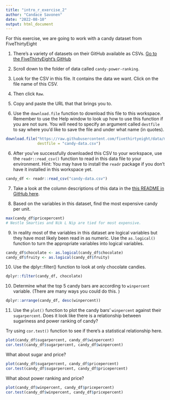 ```yaml
---
title: "intro_r_exercise_2"
author: "Candace Savonen"
date: "2022-08-10"
output: html_document
---
```


For this exercise, we are going to work with a candy dataset from FiveThirtyEight 

1. There's a variety of datasets on their GitHub available as CSVs.
[Go to the FiveThirtyEight's GitHub](https://github.com/fivethirtyeight/data)

2. Scroll down to the folder of data called `candy-power-ranking`. 

3. Look for the CSV in this file. It contains the data we want. Click on the file name of this CSV.

4. Then click `Raw`.

5. Copy and paste the URL that that brings you to.

6. Use the `download.file` function to download this file to this workspace. Remember to use the Help window to look up how to use this function if you are not sure. You will need to specify an argument called `destfile` to say where you'd like to save the file and under what name (in quotes). 

```r
download.file("https://raw.githubusercontent.com/fivethirtyeight/data/master/candy-power-ranking/candy-data.csv", 
              destfile = "candy-data.csv")
```

6. After you've successfully downloaded this CSV to your workspace, use the `readr::read_csv()` function to read in this data file to your environment. 
Hint: You may have to install the `readr` package if you don't have it installed in this workspace yet. 

```r
candy_df <- readr::read_csv("candy-data.csv")
```
7. Take a look at the column descriptions of this data in the [this README in GitHub here](https://github.com/fivethirtyeight/data/tree/master/candy-power-ranking). 

8. Based on the variables in this dataset, find the most expensive candy per unit. 

```r
max(candy_df$pricepercent)
# Nestle Smarties and Nik L Nip are tied for most expensive. 
```

9. In reality most of the variables in this dataset are logical variables but they have most likely been read in as numeric. Use the `as.logical()` function to turn the appropriate variables into logical variables.

```r
candy_df$chocolate <- as.logical(candy_df$chocolate)
candy_df$fruity <- as.logical(candy_df$fruity)
```

10. Use the dplyr::filter() function to look at only chocolate candies. 

```r
dplyr::filter(candy_df, chocolate)
```

10. Determine what the top 5 candy bars are according to `winpercent` variable. (There are many ways you could do this. )

```r
dplyr::arrange(candy_df, desc(winpercent))
```

11. Use the `plot()` function to plot the candy bars' `winpercent` against their `sugarpercent`. Does it look like there is a relationship between sugariness and power ranking of candy? 

Try using `cor.test()` function to see if there's a statistical relationship here. 

```r
plot(candy_df$sugarpercent, candy_df$winpercent)
cor.test(candy_df$sugarpercent, candy_df$winpercent)
```

What about sugar and price? 

```r
plot(candy_df$sugarpercent, candy_df$pricepercent)
cor.test(candy_df$sugarpercent, candy_df$pricepercent)
```

What about power ranking and price? 

```r
plot(candy_df$winpercent, candy_df$pricepercent)
cor.test(candy_df$winpercent, candy_df$pricepercent)
```
